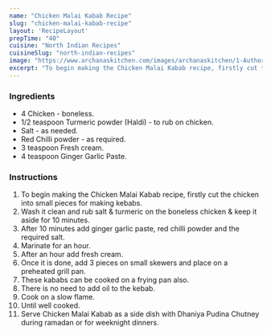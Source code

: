 ---
name: "Chicken Malai Kabab Recipe"
slug: "chicken-malai-kabab-recipe"
layout: 'RecipeLayout'
prepTime: "40"
cuisine: "North Indian Recipes"
cuisineSlug: "north-indian-recipes"
image: "https://www.archanaskitchen.com/images/archanaskitchen/1-Author/Soni_Khadilkar/Chicken_Malai_KababRamadan_Special.jpg"
excerpt: "To begin making the Chicken Malai Kabab recipe, firstly cut the chicken into small pieces for making kebabs"
---

### Ingredients

- 4 Chicken - boneless.
- 1/2 teaspoon Turmeric powder (Haldi) - to rub on chicken.
- Salt - as needed.
- Red Chilli powder - as required.
- 3 teaspoon Fresh cream.
- 4 teaspoon Ginger Garlic Paste.

### Instructions

1. To begin making the Chicken Malai Kabab recipe, firstly cut the chicken into small pieces for making kebabs.
1. Wash it clean and rub salt & turmeric on the boneless chicken & keep it aside for 10 minutes.
1. After 10 minutes add ginger garlic paste, red chilli powder and the required salt.
1. Marinate for an hour.
1. After an hour add fresh cream.
1. Once it is done, add 3 pieces on small skewers and place on a preheated grill pan.
1. These kababs can be cooked on a frying pan also.
1. There is no need to add oil to the kebab.
1. Cook on a slow flame.
1. Until well cooked.
1. Serve Chicken Malai Kabab as a side dish with Dhaniya Pudina Chutney during ramadan or for weeknight dinners.
